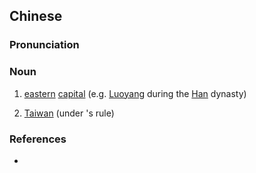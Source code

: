 {{also|东都}}
==Chinese==
{{zh-forms|s=东都}}
{{wikipedia|lang=zh}}

===Pronunciation===
{{zh-pron
|m=dōngdū
|c=dung1 dou1
|mn=tang-to͘
|mn-t=dang1 dou1
|cat=n
}}

===Noun===
{{zh-noun}}

# {{lb|zh|archaic}} [[eastern]] [[capital]] (e.g. [[Luoyang]] during the [[Han]] dynasty)
# [[Taiwan]] (under {{w|Koxinga}}'s rule)

===References===
* {{R:nan:Duffus 1883|Formosa|114}}